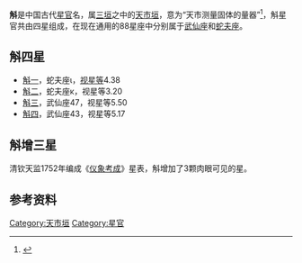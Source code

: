 '''斛'''是中国古代[[星官|星官]]名，属[[三垣|三垣]]之中的[[天市垣|天市垣]]，意为“天市测量固体的量器”<ref>{{Cite web |url=http://aeea.nmns.edu.tw/2006/0606/ap060625.html |title=宗人、宗正、帝座、候 |access-date=2011-02-28 |archive-date=2021-04-21 |archive-url=https://web.archive.org/web/20210421134546/http://aeea.nmns.edu.tw/2006/0606/ap060625.html |dead-url=no }}</ref>，斛星官共由四星组成，在现在通用的88星座中分别属于[[武仙座|武仙座]]和[[蛇夫座|蛇夫座]]。

==斛四星==
* [[斛一|斛一]]，蛇夫座ι，[[视星等|视星等]]4.38
* [[斛二|斛二]]，蛇夫座κ，视星等3.20
* [[斛三|斛三]]，武仙座47，视星等5.50
* [[斛四|斛四]]，武仙座43，视星等5.17

==斛增三星==
清钦天监1752年编成《[[仪象考成|仪象考成]]》星表，斛增加了3颗肉眼可见的星。

==参考资料==
{{reflist}}

{{三垣}}

[[Category:天市垣|Category:天市垣]]
[[Category:星官|Category:星官]]